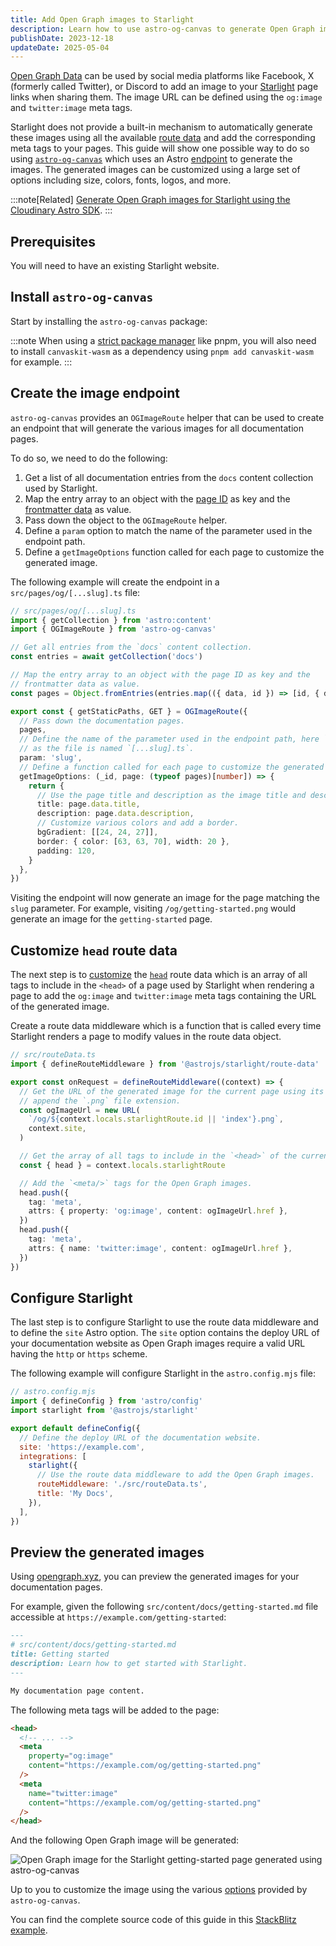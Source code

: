 ```yaml
---
title: Add Open Graph images to Starlight
description: Learn how to use astro-og-canvas to generate Open Graph images for your Starlight documentation website.
publishDate: 2023-12-18
updateDate: 2025-05-04
---
```


[Open Graph Data](https://ogp.me/) can be used by social media platforms like Facebook, X (formerly called Twitter), or Discord to add an image to your [Starlight](https://starlight.astro.build) page links when sharing them.
The image URL can be defined using the `og:image` and `twitter:image` meta tags.

Starlight does not provide a built-in mechanism to automatically generate these images using all the available [route data](https://starlight.astro.build/guides/route-data/) and add the corresponding meta tags to your pages.
This guide will show one possible way to do so using [`astro-og-canvas`](https://github.com/delucis/astro-og-canvas) which uses an Astro [endpoint](https://docs.astro.build/en/core-concepts/endpoints/) to generate the images.
The generated images can be customized using a large set of options including size, colors, fonts, logos, and more.

:::note[Related]
[Generate Open Graph images for Starlight using the Cloudinary Astro SDK](/notes/starlight-og-images-cloudinary-astro-sdk).
:::

## Prerequisites

You will need to have an existing Starlight website.

## Install `astro-og-canvas`

Start by installing the `astro-og-canvas` package:


<Pkg pkg="astro-og-canvas" />

:::note
When using a [strict package manager](https://pnpm.io/pnpm-vs-npm#npms-flat-tree) like pnpm, you will also need to install `canvaskit-wasm` as a dependency using `pnpm add canvaskit-wasm` for example.
:::

## Create the image endpoint

`astro-og-canvas` provides an `OGImageRoute` helper that can be used to create an endpoint that will generate the various images for all documentation pages.

To do so, we need to do the following:

1. Get a list of all documentation entries from the `docs` content collection used by Starlight.
1. Map the entry array to an object with the [page ID](https://docs.astro.build/en/reference/api-reference/#id) as key and the [frontmatter data](https://starlight.astro.build/reference/frontmatter/) as value.
1. Pass down the object to the `OGImageRoute` helper.
1. Define a `param` option to match the name of the parameter used in the endpoint path.
1. Define a `getImageOptions` function called for each page to customize the generated image.

The following example will create the endpoint in a `src/pages/og/[...slug].ts` file:

```ts
// src/pages/og/[...slug].ts
import { getCollection } from 'astro:content'
import { OGImageRoute } from 'astro-og-canvas'

// Get all entries from the `docs` content collection.
const entries = await getCollection('docs')

// Map the entry array to an object with the page ID as key and the
// frontmatter data as value.
const pages = Object.fromEntries(entries.map(({ data, id }) => [id, { data }]))

export const { getStaticPaths, GET } = OGImageRoute({
  // Pass down the documentation pages.
  pages,
  // Define the name of the parameter used in the endpoint path, here `slug`
  // as the file is named `[...slug].ts`.
  param: 'slug',
  // Define a function called for each page to customize the generated image.
  getImageOptions: (_id, page: (typeof pages)[number]) => {
    return {
      // Use the page title and description as the image title and description.
      title: page.data.title,
      description: page.data.description,
      // Customize various colors and add a border.
      bgGradient: [[24, 24, 27]],
      border: { color: [63, 63, 70], width: 20 },
      padding: 120,
    }
  },
})
```

Visiting the endpoint will now generate an image for the page matching the `slug` parameter.
For example, visiting `/og/getting-started.png` would generate an image for the `getting-started` page.

## Customize `head` route data

The next step is to [customize](https://starlight.astro.build/guides/route-data/#how-to-customize-route-data) the [`head`](https://starlight.astro.build/reference/route-data/#head) route data which is an array of all tags to include in the `<head>` of a page used by Starlight when rendering a page to add the `og:image` and `twitter:image` meta tags containing the URL of the generated image.

Create a route data middleware which is a function that is called every time Starlight renders a page to modify values in the route data object.

```ts
// src/routeData.ts
import { defineRouteMiddleware } from '@astrojs/starlight/route-data'

export const onRequest = defineRouteMiddleware((context) => {
  // Get the URL of the generated image for the current page using its ID and
  // append the `.png` file extension.
  const ogImageUrl = new URL(
    `/og/${context.locals.starlightRoute.id || 'index'}.png`,
    context.site,
  )

  // Get the array of all tags to include in the `<head>` of the current page.
  const { head } = context.locals.starlightRoute

  // Add the `<meta/>` tags for the Open Graph images.
  head.push({
    tag: 'meta',
    attrs: { property: 'og:image', content: ogImageUrl.href },
  })
  head.push({
    tag: 'meta',
    attrs: { name: 'twitter:image', content: ogImageUrl.href },
  })
})
```

## Configure Starlight

The last step is to configure Starlight to use the route data middleware and to define the `site` Astro option.
The `site` option contains the deploy URL of your documentation website as Open Graph images require a valid URL having the `http` or `https` scheme.

The following example will configure Starlight in the `astro.config.mjs` file:

```js ins={6-7,10-11}
// astro.config.mjs
import { defineConfig } from 'astro/config'
import starlight from '@astrojs/starlight'

export default defineConfig({
  // Define the deploy URL of the documentation website.
  site: 'https://example.com',
  integrations: [
    starlight({
      // Use the route data middleware to add the Open Graph images.
      routeMiddleware: './src/routeData.ts',
      title: 'My Docs',
    }),
  ],
})
```

## Preview the generated images

Using [opengraph.xyz](https://www.opengraph.xyz/), you can preview the generated images for your documentation pages.

For example, given the following `src/content/docs/getting-started.md` file accessible at `https://example.com/getting-started`:

```md
---
# src/content/docs/getting-started.md
title: Getting started
description: Learn how to get started with Starlight.
---

My documentation page content.
```

The following meta tags will be added to the page:

```html
<head>
  <!-- ... -->
  <meta
    property="og:image"
    content="https://example.com/og/getting-started.png"
  />
  <meta
    name="twitter:image"
    content="https://example.com/og/getting-started.png"
  />
</head>
```

And the following Open Graph image will be generated:

![Open Graph image for the Starlight getting-started page generated using astro-og-canvas](../../assets/starlight-og-images/preview.png)

Up to you to customize the image using the various [options](https://github.com/delucis/astro-og-canvas/tree/latest/packages/astro-og-canvas#image-options) provided by `astro-og-canvas`.

You can find the complete source code of this guide in this [StackBlitz example](https://stackblitz.com/edit/github-kwvza5?file=src%2Fpages%2Fog%2F%5B...slug%5D.ts).
